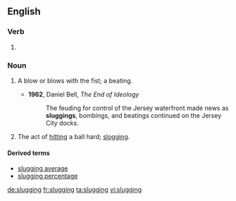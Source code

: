 ==English==

===Verb===
{{head|en|present participle}}

# {{present participle of|slug|lang=en}}

===Noun===
{{en-noun|~}}

# {{context|US|lang=en}} A blow or blows with the fist; a beating.
#* '''1962''', Daniel Bell, ''The End of Ideology''
#*: The feuding for control of the Jersey waterfront made news as '''sluggings''', bombings, and beatings continued on the Jersey City docks.
# {{context|US|lang=en}} The act of [[hitting]] a ball hard; [[slogging]].

====Derived terms====
* [[slugging average]]
* [[slugging percentage]]

[[de:slugging]]
[[fr:slugging]]
[[ta:slugging]]
[[vi:slugging]]